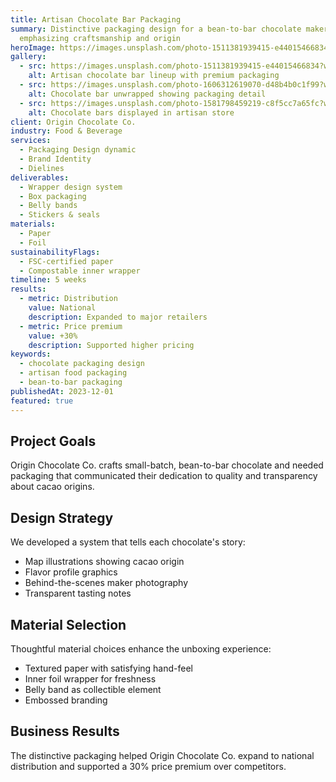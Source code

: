 ```yaml
---
title: Artisan Chocolate Bar Packaging
summary: Distinctive packaging design for a bean-to-bar chocolate maker
  emphasizing craftsmanship and origin
heroImage: https://images.unsplash.com/photo-1511381939415-e44015466834?w=1920&h=1080&fit=crop
gallery:
  - src: https://images.unsplash.com/photo-1511381939415-e44015466834?w=1200&h=900&fit=crop
    alt: Artisan chocolate bar lineup with premium packaging
  - src: https://images.unsplash.com/photo-1606312619070-d48b4b0c1f99?w=1200&h=900&fit=crop
    alt: Chocolate bar unwrapped showing packaging detail
  - src: https://images.unsplash.com/photo-1581798459219-c8f5cc7a65fc?w=1200&h=900&fit=crop
    alt: Chocolate bars displayed in artisan store
client: Origin Chocolate Co.
industry: Food & Beverage
services:
  - Packaging Design dynamic
  - Brand Identity
  - Dielines
deliverables:
  - Wrapper design system
  - Box packaging
  - Belly bands
  - Stickers & seals
materials:
  - Paper
  - Foil
sustainabilityFlags:
  - FSC-certified paper
  - Compostable inner wrapper
timeline: 5 weeks
results:
  - metric: Distribution
    value: National
    description: Expanded to major retailers
  - metric: Price premium
    value: +30%
    description: Supported higher pricing
keywords:
  - chocolate packaging design
  - artisan food packaging
  - bean-to-bar packaging
publishedAt: 2023-12-01
featured: true
---
```


## Project Goals

Origin Chocolate Co. crafts small-batch, bean-to-bar chocolate and needed packaging that communicated their dedication to quality and transparency about cacao origins.

## Design Strategy

We developed a system that tells each chocolate's story:
- Map illustrations showing cacao origin
- Flavor profile graphics
- Behind-the-scenes maker photography
- Transparent tasting notes

## Material Selection

Thoughtful material choices enhance the unboxing experience:
- Textured paper with satisfying hand-feel
- Inner foil wrapper for freshness
- Belly band as collectible element
- Embossed branding

## Business Results

The distinctive packaging helped Origin Chocolate Co. expand to national distribution and supported a 30% price premium over competitors.

